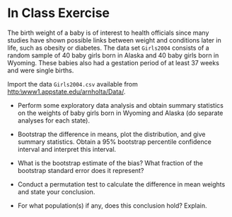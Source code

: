 

In Class Exercise
========================================================

The birth weight of a baby is of interest to health officials since many studies have shown possible links between weight and conditions later in life, such as obesity or diabetes.  The data set `Girls2004` consists of a random sample of 40 baby girls born in Alaska and 40 baby girls born in Wyoming.  These babies also had a gestation period of at least 37 weeks and were single births. 


Import the data `Girls2004.csv` available from [http:\\www1.appstate.edu/arnholta/Data/](http:\\www1.appstate.edu/arnholta/Data/).



  * Perform some exploratory data analysis and obtain summary statistics on the weights of baby girls born in Wyoming and Alaska (do separate analyses for each state).
  
  * Bootstrap the difference in means, plot the distribution, and give summary statistics.  Obtain a 95% bootstrap percentile confidence interval and interpret this interval.
  
  * What is the bootstrap estimate of the bias?  What fraction of the bootstrap standard error does it represent?
  
  * Conduct a permutation test to calculate the difference in mean weights and state your conclusion.
  
  * For what population(s) if any, does this conclusion hold?  Explain.
